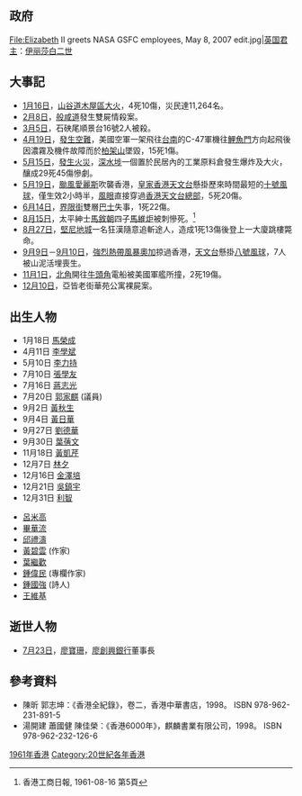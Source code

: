 {{HKYearTOC|1961}}
{{C20YearInTopic|1961年}}
{{clear}}
{{香港歷史}}

==政府==
<gallery>
File:Elizabeth II greets NASA GSFC employees, May 8, 2007 edit.jpg|[[英国君主|英国君主]]：[[伊丽莎白二世|伊丽莎白二世]]
<!-- 注释: File:Sir Robert Black.jpg|[[香港總督|香港總督]]：[[柏立基|柏立基]] -->
<!-- 注释: File:Claude Bramall Burgess.jpg|[[香港特別行政區政務司司長|輔政司]]：[[白嘉時|白嘉時]] -->
</gallery>

==大事記==
*[[1月16日|1月16日]]，[[山谷道木屋區大火|山谷道木屋區大火]]，4死10傷，災民達11,264名。
*[[2月8日|2月8日]]，[[般咸道|般咸道]]發生雙屍情殺案。
*[[3月5日|3月5日]]，石硤尾順景台16號2人被殺。
*[[4月19日|4月19日]]，[[美軍飛機撞毀柏架山事故|發生空難]]，美國空軍一架飛往[[台南|台南]]的C-47軍機往[[鯉魚門|鯉魚門]]方向起飛後因濃霧及機件故障而於[[柏架山|柏架山]]墜毀，15死1傷。
*[[5月15日|5月15日]]，[[荔枝角道唐樓貨倉大火|發生火災]]，[[深水埗|深水埗]]一個置於民居內的工業原料倉發生爆炸及大火，釀成29死45傷慘劇。
*[[5月19日|5月19日]]，[[颱風愛麗斯_(1961年)|颱風愛麗斯]]吹襲香港，[[皇家香港天文台|皇家香港天文台]]懸掛歷來時間最短的[[十號颶風信號|十號風球]]，僅生效2小時半，[[風眼|風眼]]直接穿過[[香港天文台總部|香港天文台總部]]，5死20傷。
*[[6月14日|6月14日]]，[[界限街|界限街]]雙層[[巴士|巴士]]失事，1死22傷。
*[[8月15日|8月15日]]，太平紳士[[馬敘朝|馬敘朝]]四子[[馬維炬|馬維炬]]被刺慘死。<REF>香港工商日報, 1961-08-16 第5頁</REF>
*[[8月27日|8月27日]]，[[堅尼地城|堅尼地城]]一名狂漢隨意追斬途人，造成1死13傷後登上一大廈跳樓斃命。
*[[9月9日|9月9日]]－[[9月10日|9月10日]]，[[強烈熱帶風暴奧加_(1961年)|強烈熱帶風暴奧加]]掠過香港，[[香港天文台|天文台]]懸掛[[八號烈風或暴風信號|八號風球]]，7人被山泥活埋喪生。
*[[11月1日|11月1日]]，[[北角|北角]]開往[[牛頭角|牛頭角]]電船被美國軍艦所撞，2死19傷。
*[[12月10日|12月10日]]，亞皆老街華苑公寓裸屍案。

==出生人物==

* 1月18日 [[馬榮成|馬榮成]]
* 4月11日 [[李學斌|李學斌]]
* 5月10日 [[李力持|李力持]]
* 7月10日 [[張學友|張學友]]
* 7月16日 [[蔣志光|蔣志光]]
* 7月20日 [[郭家麒|郭家麒]] (議員)
* 9月2日 [[黃秋生|黃秋生]]
* 9月4日 [[黃日華|黃日華]]
* 9月27日 [[劉德華|劉德華]]
* 9月30日 [[葉蒨文|葉蒨文]]
* 11月18日 [[黃凱芹|黃凱芹]]
* 12月7日 [[林夕|林夕]]
* 12月16日 [[金澤培|金澤培]]
* 12月21日 [[吳鎮宇|吳鎮宇]]
* 12月31日 [[利智|利智]]

* [[呂米高|呂米高]]
* [[畢華流|畢華流]]
* [[邱禮濤|邱禮濤]]
* [[黃碧雲|黃碧雲]] (作家)
* [[葉繼歡|葉繼歡]]
* [[鍾偉民|鍾偉民]] (專欄作家)
* [[鍾國強|鍾國強]] (詩人)
* [[王維基|王維基]]

==逝世人物==
*[[7月23日|7月23日]]，[[廖寶珊|廖寶珊]]，[[廖創興銀行|廖創興銀行]]董事長

==參考資料==
{{reflist}}

* 陳昕 郭志坤：《香港全紀錄》，卷二，香港中華書店，1998。 ISBN 978-962-231-891-5 
* 湯開建 蕭國健 陳佳榮：《香港6000年》，麒麟書業有限公司，1998。 ISBN 978-962-232-126-6

[[Category:1961年香港|]]
[[Category:20世紀各年香港|Category:20世紀各年香港]]